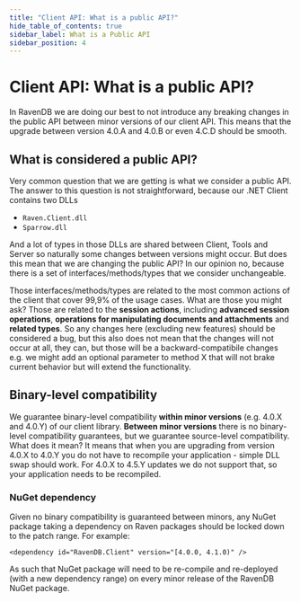 ```yaml
---
title: "Client API: What is a public API?"
hide_table_of_contents: true
sidebar_label: What is a Public API
sidebar_position: 4
---
```



# Client API: What is a public API?

In RavenDB we are doing our best to not introduce any breaking changes in the public API between minor versions of our client API. This means that the upgrade between version 4.0.A and 4.0.B or even 4.C.D should be smooth.

## What is considered a public API?

Very common question that we are getting is what we consider a public API. The answer to this question is not straightforward, because our .NET Client contains two DLLs

- `Raven.Client.dll`
- `Sparrow.dll`

And a lot of types in those DLLs are shared between Client, Tools and Server so naturally some changes between versions might occur. But does this mean that we are changing the public API? In our opinion no, because there is a set of interfaces/methods/types that we consider unchangeable.

Those interfaces/methods/types are related to the most common actions of the client that cover 99,9% of the usage cases. What are those you might ask? Those are related to the **session actions**, including **advanced session operations**, **operations for manipulating documents and attachments** and **related types**. So any changes here (excluding new features) should be considered a bug, but this also does not mean that the changes will not occur at all, they can, but those will be a backward-compatibile changes e.g. we might add an optional parameter to method X that will not brake current behavior but will extend the functionality.

## Binary-level compatibility

We guarantee binary-level compatibility **within minor versions** (e.g. 4.0.X and 4.0.Y) of our client library. **Between minor versions** there is no binary-level compatibility guarantees, but we guarantee source-level compatibility. What does it mean? It means that when you are upgrading from version 4.0.X to 4.0.Y you do not have to recompile your application - simple DLL swap should work. For 4.0.X to 4.5.Y updates we do not support that, so your application needs to be recompiled.

### NuGet dependency

Given no binary compatibility is guaranteed between minors, any NuGet package taking a dependency on Raven packages should be locked down to the patch range. For example:

```
<dependency id="RavenDB.Client" version="[4.0.0, 4.1.0)" />
```

As such that NuGet package will need to be re-compile and re-deployed (with a new dependency range) on every minor release of the RavenDB NuGet package.

